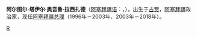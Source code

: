 {{Infobox President
| name = 阿尔图尔·拉西扎戴<br /><small>Артур Расизаде</small>
| image = Artur Rasizadə (2009).jpg
| caption = 拉西扎戴(左)会见[[德米特里·阿纳托利耶维奇·梅德韦杰夫|梅德韦杰夫]]
| office = [[阿塞拜疆总理|阿塞拜疆总理]]
| president = [[伊利哈姆·阿利耶夫|伊利哈姆·阿利耶夫]]
| deputy = [[亞基布·艾博弗|亞基布·艾博弗]]
| term_start = 2003年11月4日
| term_end = 2018年4月21日
| predecessor = [[伊利哈姆·阿利耶夫|伊利哈姆·阿利耶夫]]
| successor = [[諾夫魯茲·馬馬多夫|諾夫魯茲·馬馬多夫]]
| president2 = [[盖达尔·阿利耶夫|盖达尔·阿利耶夫]]
| term_start2 = 1996年7月20日
| term_end2 = 2003年8月4日
| predecessor2 = [[福阿德·古利耶夫|福阿德·古利耶夫]]
| successor2 = [[伊利哈姆·阿利耶夫|伊利哈姆·阿利耶夫]]
}}
'''阿尔图尔·塔伊尔·奥吾鲁·拉西扎德 '''（[[阿塞拜疆语|阿塞拜疆语]]：{{lang|az|Артур Таир оглы Расизаде}}，{{bd|1935年|2月26日|||R}}），出生于[[占贾|占贾]]，[[阿塞拜疆|阿塞拜疆]]政治家，现任[[阿塞拜疆总理|阿塞拜疆总理]]（1996年－2003年、2003年－2018年）。

{{Commonscat|Artur Rasizade}}

{{Europe-poli-bio-stub}}
{{start box}}
{{succession box|[[伊利哈姆·阿利耶夫|伊利哈姆·阿利耶夫]]|[[諾夫魯茲·馬馬多夫|諾夫魯茲·馬馬多夫]]|[[阿塞拜疆总理|阿塞拜疆总理]]|2003年－2018年}}
{{succession box|[[福阿德·古利耶夫|福阿德·古利耶夫]]|[[伊利哈姆·阿利耶夫|伊利哈姆·阿利耶夫]]|[[阿塞拜疆总理|阿塞拜疆总理]]|1996年－2003年}}
{{end box}}
{{阿塞拜疆政府首脑}}
{{DEFAULTSORT:Rasizade, Artur}}
[[Category:阿塞拜疆总理|R]]